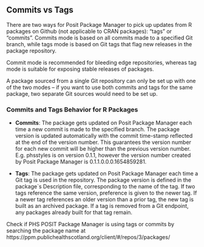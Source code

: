 

## Commits vs Tags

There are two ways for Posit Package Manager to pick up updates from R packages on Github (not applicable to CRAN packages): “tags” or “commits”. Commits mode is based on all commits made to a specified Git branch, while tags mode is based on Git tags that flag new releases in the package repository. 

Commit mode is recommended for bleeding edge repositories, whereas tag mode is suitable for exposing stable releases of packages.

A package sourced from a single Git repository can only be set up with one of the two modes – if you want to use both commits and tags for the same package, two separate Git sources would need to be set up. 

### Commits and Tags Behavior for R Packages

- **Commits**: The package gets updated on Posit Package Manager each time a new commit is made to the specified branch. The package version is updated automatically with the commit time-stamp reflected at the end of the version number. This guarantees the version number for each new commit will be higher than the previous version number.  E.g. phsstyles is on version 0.1.1, however the version number created by Posit Package Manager is 0.1.1.0.0.0.1654859281. 

- **Tags**: The package gets updated on Posit Package Manager each time a Git tag is used in the repository. The package version is defined in the package`s Description file, corresponding to the name of the tag. 
If two tags reference the same version, preference is given to the newer tag. If a newer tag references an older version than a prior tag, the new tag is built as an archived package. If a tag is removed from a Git endpoint, any packages already built for that tag remain.

Check if PHS POSIT Package Manager is using tags or commits by searching the package name at https://ppm.publichealthscotland.org/client/#/repos/3/packages/
